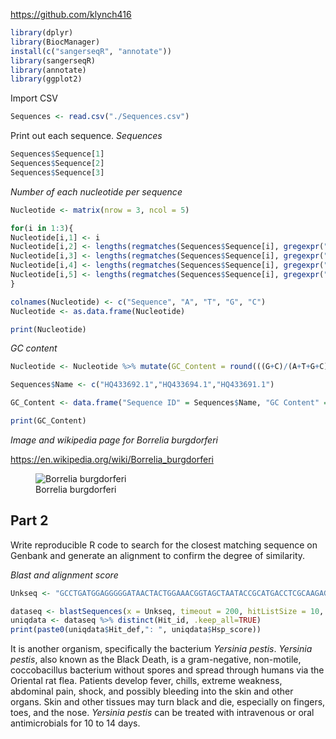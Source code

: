 <https://github.com/klynch416>

```r
library(dplyr)
library(BiocManager)
install(c("sangerseqR", "annotate"))
library(sangerseqR)
library(annotate)
library(ggplot2)
```

Import CSV
```r

Sequences <- read.csv("./Sequences.csv")

```

Print out each sequence.
*Sequences*
```r

Sequences$Sequence[1]
Sequences$Sequence[2]
Sequences$Sequence[3]

```

*Number of each nucleotide per sequence*
```r

Nucleotide <- matrix(nrow = 3, ncol = 5)

for(i in 1:3){
Nucleotide[i,1] <- i
Nucleotide[i,2] <- lengths(regmatches(Sequences$Sequence[i], gregexpr("A", Sequences$Sequence[i])))
Nucleotide[i,3] <- lengths(regmatches(Sequences$Sequence[i], gregexpr("T", Sequences$Sequence[i])))
Nucleotide[i,4] <- lengths(regmatches(Sequences$Sequence[i], gregexpr("G", Sequences$Sequence[i])))
Nucleotide[i,5] <- lengths(regmatches(Sequences$Sequence[i], gregexpr("C", Sequences$Sequence[i])))
}

colnames(Nucleotide) <- c("Sequence", "A", "T", "G", "C")
Nucleotide <- as.data.frame(Nucleotide)

print(Nucleotide)

```

*GC content*
```r

Nucleotide <- Nucleotide %>% mutate(GC_Content = round(((G+C)/(A+T+G+C))*100))

Sequences$Name <- c("HQ433692.1","HQ433694.1","HQ433691.1")

GC_Content <- data.frame("Sequence ID" = Sequences$Name, "GC Content" = paste0(Nucleotide$GC_Content,"%"))

print(GC_Content)

```

*Image and wikipedia page for Borrelia burgdorferi*

<https://en.wikipedia.org/wiki/Borrelia_burgdorferi>

![Borrelia burgdorferi](https://upload.wikimedia.org/wikipedia/commons/thumb/f/f3/Borrelia_burgdorferi_%28CDC-PHIL_-6631%29_lores.jpg/1200px-Borrelia_burgdorferi_%28CDC-PHIL_-6631%29_lores.jpg)

## Part 2
Write reproducible R code to search for the closest matching sequence on Genbank and generate an alignment to confirm the degree of similarity. 

*Blast and alignment score*
```r

Unkseq <- "GCCTGATGGAGGGGGATAACTACTGGAAACGGTAGCTAATACCGCATGACCTCGCAAGAGCAAAGTGGGGGACCTTAGGGCCTCACGCCATCGGATGAACCCAGATGGGATTAGCTAGTAGGTGGGGTAATGGCTCACCTAGGCGACGATCCCTAGCTGGTCTGAGAGGATGACCAGCCACACTGGAACTGAGACACGGTCCAGACTCCTACGGGAGGCAGCAGTGGGGAATATTGCACAATGGGCGCAA"

dataseq <- blastSequences(x = Unkseq, timeout = 200, hitListSize = 10, as = 'data.frame')
uniqdata <- dataseq %>% distinct(Hit_id, .keep_all=TRUE)
print(paste0(uniqdata$Hit_def,": ", uniqdata$Hsp_score))
```

It is another organism, specifically the bacterium *Yersinia pestis*. *Yersinia pestis*, also known as the Black Death, is a gram-negative, non-motile, coccobacillus bacterium without spores and spread through humans via the Oriental rat flea. Patients develop fever, chills, extreme weakness, abdominal pain, shock, and possibly bleeding into the skin and other organs. Skin and other tissues may turn black and die, especially on fingers, toes, and the nose. *Yersinia pestis* can be treated with intravenous or oral antimicrobials for 10 to 14 days.

